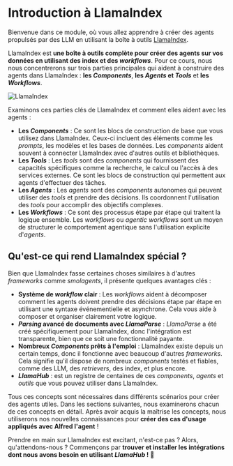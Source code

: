 # Introduction à LlamaIndex

Bienvenue dans ce module, où vous allez apprendre à créer des agents propulsés par des LLM en utilisant la boîte à outils [LlamaIndex](https://www.llamaindex.ai/).

LlamaIndex est **une boîte à outils complète pour créer des agents sur vos données en utilisant des index et des *workflows***. Pour ce cours, nous nous concentrerons sur trois parties principales qui aident à construire des agents dans LlamaIndex : **les *Components***, **les *Agents* et *Tools*** et **les *Workflows***.

![LlamaIndex](https://huggingface.co/datasets/agents-course/course-images/resolve/main/en/unit2/llama-index/thumbnail.png)

Examinons ces parties clés de LlamaIndex et comment elles aident avec les agents :

- **Les *Components*** : Ce sont les blocs de construction de base que vous utilisez dans LlamaIndex. Ceux-ci incluent des éléments comme les *prompts*, les modèles et les bases de données. Les *components* aident souvent à connecter LlamaIndex avec d'autres outils et bibliothèques.
- **Les *Tools*** : Les *tools* sont des *components* qui fournissent des capacités spécifiques comme la recherche, le calcul ou l'accès à des services externes. Ce sont les blocs de construction qui permettent aux agents d'effectuer des tâches.
- **Les *Agents*** : Les *agents* sont des *components* autonomes qui peuvent utiliser des *tools* et prendre des décisions. Ils coordonnent l'utilisation des *tools* pour accomplir des objectifs complexes.
- **Les *Workflows*** : Ce sont des processus étape par étape qui traitent la logique ensemble. Les *workflows* ou *agentic workflows* sont un moyen de structurer le comportement agentique sans l'utilisation explicite d'*agents*.

## Qu'est-ce qui rend LlamaIndex spécial ?

Bien que LlamaIndex fasse certaines choses similaires à d'autres *frameworks* comme *smolagents*, il présente quelques avantages clés :

- **Système de *workflow* clair** : Les *workflows* aident à décomposer comment les agents doivent prendre des décisions étape par étape en utilisant une syntaxe événementielle et asynchrone. Cela vous aide à composer et organiser clairement votre logique.
- ***Parsing* avancé de documents avec *LlamaParse*** : *LlamaParse* a été créé spécifiquement pour LlamaIndex, donc l'intégration est transparente, bien que ce soit une fonctionnalité payante.
- **Nombreux *Components* prêts à l'emploi** : LlamaIndex existe depuis un certain temps, donc il fonctionne avec beaucoup d'autres *frameworks*. Cela signifie qu'il dispose de nombreux *components* testés et fiables, comme des LLM, des *retrievers*, des index, et plus encore.
- ***LlamaHub*** : est un registre de centaines de ces *components*, *agents* et *outils* que vous pouvez utiliser dans LlamaIndex.

Tous ces concepts sont nécessaires dans différents scénarios pour créer des agents utiles.
Dans les sections suivantes, nous examinerons chacun de ces concepts en détail.
Après avoir acquis la maîtrise les concepts, nous utiliserons nos nouvelles connaissances pour **créer des cas d'usage appliqués avec Alfred l'agent** !

Prendre en main sur LlamaIndex est excitant, n'est-ce pas ? Alors, qu'attendons-nous ? Commençons par **trouver et installer les intégrations dont nous avons besoin en utilisant *LlamaHub* ! 🚀**